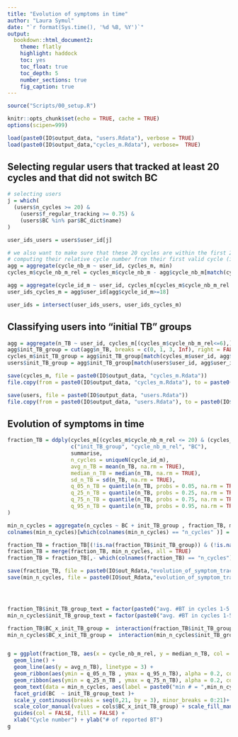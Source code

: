 ```yaml
---
title: "Evolution of symptoms in time"
author: "Laura Symul"
date: "`r format(Sys.time(), '%d %B, %Y')`"
output: 
  bookdown::html_document2: 
    theme: flatly
    highlight: haddock
    toc: yes
    toc_float: true
    toc_depth: 5
    number_sections: true
    fig_caption: true
---
```




```r
source("Scripts/00_setup.R")
```


```r
knitr::opts_chunk$set(echo = TRUE, cache = TRUE)
options(scipen=999)
```



```r
load(paste0(IO$output_data, "users.Rdata"), verbose = TRUE)
load(paste0(IO$output_data,"cycles_m.Rdata"), verbose=  TRUE)
```


## Selecting regular users that tracked at least 20 cycles and that did not switch BC



```r

# selecting users
j = which(
  (users$n_cycles >= 20) &
    (users$f_regular_tracking >= 0.75) &
    (users$BC %in% par$BC_dict$name)
)

user_ids_users = users$user_id[j]

# we also want to make sure that these 20 cycles are within the first 22 cycles they ever tracked in the app and that there were no too big gaps in these 22 first cycles.
# computing their relative cycle number from their first valid cycle (i.e. cycles for which the BC was not "unclear")
agg = aggregate(cycle_nb_m ~ user_id, cycles_m, min)
cycles_m$cycle_nb_m_rel = cycles_m$cycle_nb_m - agg$cycle_nb_m[match(cycles_m$user_id,agg$user_id)]

agg = aggregate(cycle_id_m ~ user_id, cycles_m[cycles_m$cycle_nb_m_rel <= 21,], lu)
user_ids_cycles_m = agg$user_id[agg$cycle_id_m>=18]

user_ids = intersect(user_ids_users, user_ids_cycles_m)

```



## Classifying users into "initial TB" groups


```r
agg = aggregate(n_TB ~ user_id, cycles_m[(cycles_m$cycle_nb_m_rel<=6),], mean)
agg$init_TB_group = cut(agg$n_TB, breaks = c(0, 1, 3, Inf), right = FALSE)
cycles_m$init_TB_group = agg$init_TB_group[match(cycles_m$user_id, agg$user_id)]
users$init_TB_group = agg$init_TB_group[match(users$user_id, agg$user_id)]
```






```r
save(cycles_m, file = paste0(IO$output_data, "cycles_m.Rdata"))
file.copy(from = paste0(IO$output_data, "cycles_m.Rdata"), to = paste0(IO$output_data, "cycles_m_with_init_TB_group.Rdata"), overwrite = TRUE)

save(users, file = paste0(IO$output_data, "users.Rdata"))
file.copy(from = paste0(IO$output_data, "users.Rdata"), to = paste0(IO$output_data, "users_with_init_TB_group.Rdata"), overwrite = TRUE)
```




## Evolution of symptoms in time


```r

fraction_TB = ddply(cycles_m[(cycles_m$cycle_nb_m_rel <= 20) & (cycles_m$user_id %in% user_ids),], 
                    c("init_TB_group", "cycle_nb_m_rel", "BC"), 
                    summarise,
                    n_cycles = uniqueN(cycle_id_m),
                    avg_n_TB = mean(n_TB, na.rm = TRUE),
                    median_n_TB = median(n_TB, na.rm = TRUE),
                    sd_n_TB = sd(n_TB, na.rm = TRUE),
                    q_05_n_TB = quantile(n_TB, probs = 0.05, na.rm = TRUE),
                    q_25_n_TB = quantile(n_TB, probs = 0.25, na.rm = TRUE),
                    q_75_n_TB = quantile(n_TB, probs = 0.75, na.rm = TRUE),
                    q_95_n_TB = quantile(n_TB, probs = 0.95, na.rm = TRUE)
)

min_n_cycles = aggregate(n_cycles ~ BC + init_TB_group , fraction_TB, min)
colnames(min_n_cycles)[which(colnames(min_n_cycles) == "n_cycles" )] = "min_n_cycles"

fraction_TB = fraction_TB[(!is.na(fraction_TB$init_TB_group)) & (!is.na(fraction_TB$BC)),]
fraction_TB = merge(fraction_TB, min_n_cycles, all = TRUE)
fraction_TB = fraction_TB[,- which(colnames(fraction_TB) == "n_cycles")]

save(fraction_TB, file = paste0(IO$out_Rdata,"evolution_of_symptom_tracking_in_time.Rdata"))
save(min_n_cycles, file = paste0(IO$out_Rdata,"evolution_of_symptom_tracking_in_time_min_n_cycles.Rdata"))





```



```r

fraction_TB$init_TB_group_text = factor(paste0("avg. #BT in cycles 1-5 = ",fraction_TB$init_TB_group))
min_n_cycles$init_TB_group_text = factor(paste0("avg. #BT in cycles 1-5 = ",min_n_cycles$init_TB_group))

fraction_TB$BC_x_init_TB_group =  interaction(fraction_TB$init_TB_group, fraction_TB$BC)
min_n_cycles$BC_x_init_TB_group =  interaction(min_n_cycles$init_TB_group, min_n_cycles$BC)


g = ggplot(fraction_TB, aes(x = cycle_nb_m_rel, y = median_n_TB, col = BC_x_init_TB_group, fill = BC_x_init_TB_group)) + 
  geom_line() + 
  geom_line(aes(y = avg_n_TB), linetype = 3) + 
  geom_ribbon(aes(ymin = q_05_n_TB , ymax = q_95_n_TB), alpha = 0.2, col = NA)+
  geom_ribbon(aes(ymin = q_25_n_TB , ymax = q_75_n_TB), alpha = 0.2, col = NA)+
  geom_text(data = min_n_cycles, aes(label = paste0("min # = ",min_n_cycles)), x = 0.5, y = 0.95*max(fraction_TB$q_95_n_TB), size = 3, vjust = 0, hjust = 0)+
  facet_grid(BC  ~ init_TB_group_text )+
  scale_y_continuous(breaks = seq(0,21, by = 3), minor_breaks = 0:21)+
  scale_color_manual(values = cols$BC_x_init_TB_group) + scale_fill_manual(values = cols$BC_x_init_TB_group)+ 
  guides(col = FALSE, fill = FALSE) +
  xlab("Cycle number") + ylab("# of reported BT")
g

```


